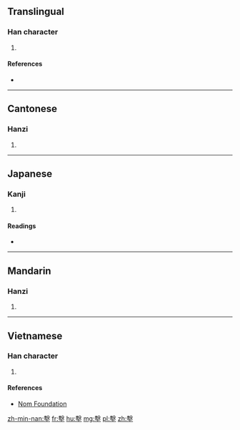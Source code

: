 ==Translingual==

===Han character===
{{Han char|rn=32|rad=土|as=13|sn=16|four=57104|canj=JEG|ids=⿱⿰⿱車凵殳土}}

# {{defn|Han|sort=土13}}

====References====
* {{Han ref|kx=0239.310|dkj=05506|dj=0479.200|hdz=10490.150|uh=58BC|ud=22716|bh=E94F|bd=59727}}

----

==Cantonese==

===Hanzi===
{{yue-hanzi|jyut=gik1|y=gik1}}

# {{defn|lang=yue|sort=土13}}

----

==Japanese==

===Kanji===
{{ja-kanji|grade=|rs=土13}}

# {{defn|lang=ja|sort=土13}}

====Readings====
* {{ja-readings|on=[[けき]] (keki), [[きゃく]] (kyaku)|kun=}}

----

==Mandarin==

===Hanzi===
{{cmn-hanzi|pin=[[jī]] ([[ji1]])|wg=chi<sup>1</sup>}}

# {{defn|lang=cmn|sort=土13}}

----

==Vietnamese==

===Han character===
{{vi-hantu|[[cơ]]|rs=土13}}

# {{defn|lang=vi|sort=土13}}

====References====
*[http://nomfoundation.org/common/nom_details.php?codepoint=58bc Nom Foundation]

[[zh-min-nan:墼]]
[[fr:墼]]
[[hu:墼]]
[[mg:墼]]
[[pl:墼]]
[[zh:墼]]